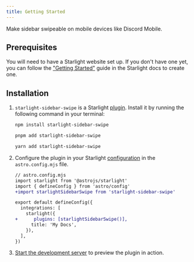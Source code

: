 ```yaml
---
title: Getting Started
---
```


Make sidebar swipeable on mobile devices like Discord Mobile.

## Prerequisites

You will need to have a Starlight website set up.
If you don't have one yet, you can follow the ["Getting Started"](https://starlight.astro.build/getting-started) guide in the Starlight docs to create one.

## Installation


<Steps>

1. `starlight-sidebar-swipe` is a Starlight [plugin](https://starlight.astro.build/reference/plugins/). Install it by running the following command in your terminal:

   <Tabs syncKey="pkg">

   <TabItem label="npm">

   ```sh
   npm install starlight-sidebar-swipe
   ```

   </TabItem>

   <TabItem label="pnpm">

   ```sh
   pnpm add starlight-sidebar-swipe
   ```

   </TabItem>

   <TabItem label="Yarn">

   ```sh
   yarn add starlight-sidebar-swipe
   ```

   </TabItem>

   </Tabs>

2. Configure the plugin in your Starlight [configuration](https://starlight.astro.build/reference/configuration/#plugins) in the `astro.config.mjs` file.

   ```diff lang="js"
   // astro.config.mjs
   import starlight from '@astrojs/starlight'
   import { defineConfig } from 'astro/config'
   +import starlightSidebarSwipe from 'starlight-sidebar-swipe'

   export default defineConfig({
     integrations: [
       starlight({
   +      plugins: [starlightSidebarSwipe()],
         title: 'My Docs',
       }),
     ],
   })
   ```

3. [Start the development server](https://starlight.astro.build/getting-started/#start-the-development-server) to preview the plugin in action.

</Steps>
